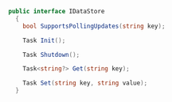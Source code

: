 ```csharp
public interface IDataStore
  {
    bool SupportsPollingUpdates(string key);

    Task Init();

    Task Shutdown();

    Task<string?> Get(string key);

    Task Set(string key, string value);
  }
```
